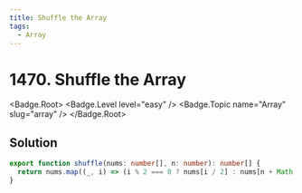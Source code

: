 ```yaml
---
title: Shuffle the Array
tags:
  - Array
---
```


# 1470. Shuffle the Array

<Badge.Root>
  <Badge.Level level="easy" />
  <Badge.Topic name="Array" slug="array" />
</Badge.Root>

## Solution

```typescript filename="solution.ts" copy
export function shuffle(nums: number[], n: number): number[] {
  return nums.map((_, i) => (i % 2 === 0 ? nums[i / 2] : nums[n + Math.floor(i / 2)]));
}
```

<ProblemLink
  codingSite="leetcode"
  href="https://leetcode.com/problems/shuffle-the-array"
  title="Shuffle the Array"
/>

